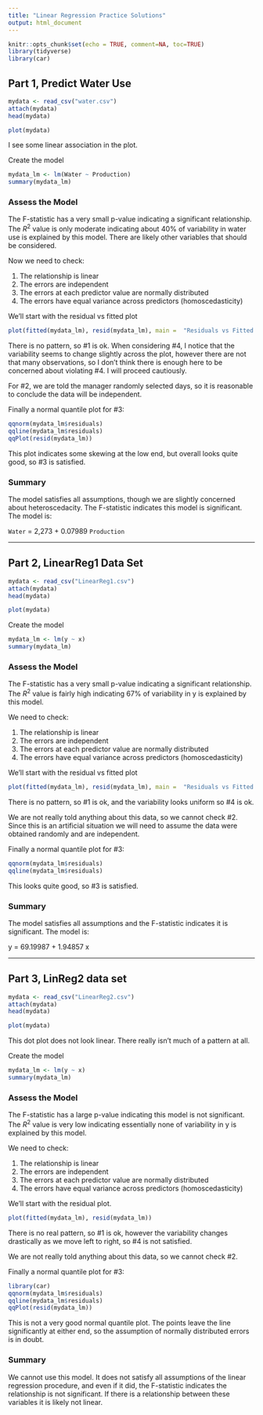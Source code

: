 ```yaml
---
title: "Linear Regression Practice Solutions"
output: html_document
---
```

```r
knitr::opts_chunk$set(echo = TRUE, comment=NA, toc=TRUE)
library(tidyverse)
library(car)
```



## Part 1, Predict Water Use
```r
mydata <- read_csv("water.csv")
attach(mydata)
head(mydata)
```

```r
plot(mydata)
```

I see some linear association in the plot.

Create the model
```r
mydata_lm <- lm(Water ~ Production)
summary(mydata_lm)
```

### Assess the Model

The F-statistic has a very small p-value indicating a significant relationship.  The $R^2$ value is only moderate indicating about 40% of variability in water use is explained by this model.  There are likely other variables that should be considered.

Now we need to check:

1. The relationship is linear
2. The errors are independent
3. The errors at each predictor value are normally distributed
4. The errors have equal variance across predictors (homoscedasticity)


We'll start with the residual vs fitted plot
```r
plot(fitted(mydata_lm), resid(mydata_lm), main =  "Residuals vs Fitted values")
```

There is no pattern, so #1 is ok. When considering #4, I notice that the variability seems to change slightly across the plot, however there are not that many observations, so I don't think there is enough here to be concerned about violating #4.  I will proceed cautiously.

For #2, we are told the manager randomly selected days, so it is reasonable to conclude the data will be independent.

Finally a normal quantile plot for #3:
```r
qqnorm(mydata_lm$residuals)
qqline(mydata_lm$residuals)
qqPlot(resid(mydata_lm))
```

This plot indicates some skewing at the low end, but overall looks quite good, so #3 is satisfied.

### Summary

The model satisfies all assumptions, though we are slightly concerned about heteroscedacity. The F-statistic indicates this model is significant.  The model is:

`Water` = 2,273 + 0.07989 `Production`


-------------------------------------


## Part 2, LinearReg1 Data Set


```r
mydata <- read_csv("LinearReg1.csv")
attach(mydata)
head(mydata)
```
```r
plot(mydata)
```

Create the model
```r
mydata_lm <- lm(y ~ x)
summary(mydata_lm)
```

### Assess the Model

The F-statistic has a very small p-value indicating a significant relationship.  The $R^2$ value is fairly high indicating 67% of variability in y is explained by this model.

We need to check:

1. The relationship is linear
2. The errors are independent
3. The errors at each predictor value are normally distributed
4. The errors have equal variance across predictors (homoscedasticity)


We'll start with the residual vs fitted plot
```r
plot(fitted(mydata_lm), resid(mydata_lm), main =  "Residuals vs Fitted values")
```

There is no pattern, so #1 is ok, and the variability looks uniform so #4 is ok.

We are not really told anything about this data, so we cannot check #2.  Since this is an artificial situation we will need to assume the data were obtained randomly and are independent.

Finally a normal quantile plot for #3:
```r
qqnorm(mydata_lm$residuals)
qqline(mydata_lm$residuals)
```

This looks quite good, so #3 is satisfied.

### Summary

The model satisfies all assumptions and the F-statistic indicates it is significant.  The model is:

y = 69.19987 + 1.94857 x


-------------------------------------



## Part 3, LinReg2 data set

```r
mydata <- read_csv("LinearReg2.csv")
attach(mydata)
head(mydata)
```
```r
plot(mydata)
```

This dot plot does not look linear.  There really isn't much of a pattern at all.

Create the model
```r
mydata_lm <- lm(y ~ x)
summary(mydata_lm)
```

### Assess the Model

The F-statistic has a large p-value indicating this model is not significant.  The $R^2$ value is very low indicating essentially none of variability in y is explained by this model.

We need to check:

1. The relationship is linear
2. The errors are independent
3. The errors at each predictor value are normally distributed
4. The errors have equal variance across predictors (homoscedasticity)


We'll start with the residual plot.
```r
plot(fitted(mydata_lm), resid(mydata_lm))
```

There is no real pattern, so #1 is ok, however the variability changes drastically as we move left to right, so #4 is not satisfied.

We are not really told anything about this data, so we cannot check #2.

Finally a normal quantile plot for #3:
```r
library(car)
qqnorm(mydata_lm$residuals)
qqline(mydata_lm$residuals)
qqPlot(resid(mydata_lm))
```

This is not a very good normal quantile plot.  The points leave the line significantly at either end, so the assumption of normally distributed errors is in doubt.

### Summary

We cannot use this model.  It does not satisfy all assumptions of the linear regression procedure, and even if it did, the F-statistic indicates the relationship is not significant.  If there is a relationship between these variables it is likely not linear.  
